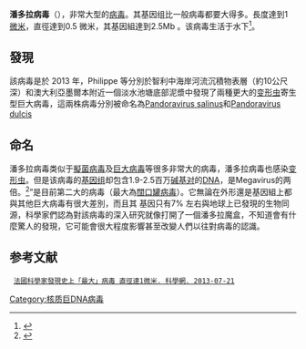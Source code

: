{{Automatic Taxobox
| virus_group = i
| familia = Pandoraviridae
| genus = Pandoravirus
| subdivision_ranks = 种
| subdivision = 
* ''咸潘多拉病毒 Pandoravirus salinus''
* ''甜潘多拉病毒 Pandoravirus dulcis''
}}
'''潘多拉病毒'''（{{lang-en|Pandoravirus}}），非常大型的[[病毒|病毒]]。其基因组比一般病毒都要大得多。長度達到1 [[微米|微米]]，直徑達到0.5 微米，其基因組達到2.5Mb 。该病毒生活于水下<ref>{{cite web|url=http://news.sciencenet.cn/htmlnews/2013/7/280185.shtm|title=法国科学家发现史上“最大”病毒 直径达1微米|date=2013-07-21|publisher=科学网|access-date=2013-07-22|archive-date=2016-08-27|archive-url=https://web.archive.org/web/20160827230249/http://news.sciencenet.cn/htmlnews/2013/7/280185.shtm|dead-url=no}}</ref>。

== 發現 ==
該病毒是於 2013 年，Philippe 等分別於智利中海岸河流沉積物表層（約10公尺深）和澳大利亞墨爾本附近一個淡水池塘底部泥漿中發現了兩種更大的[[变形虫|变形虫]]寄生型巨大病毒，這兩株病毒分別被命名為[[Pandoravirus_salinus|Pandoravirus salinus]]和[[Pandoravirus_dulcis|Pandoravirus dulcis]]

== 命名 ==
潘多拉病毒类似于[[擬菌病毒|擬菌病毒]]及[[巨大病毒|巨大病毒]]等很多非常大的病毒，潘多拉病毒也感染[[变形虫|变形虫]]。但是该病毒的[[基因组|基因组]]却包含1.9-2.5百万[[碱基对|碱基对]]的[[DNA|DNA]]，是Megavirus的两倍。<ref name="Brumfiel">{{cite news | url=http://www.npr.org/blogs/health/2013/07/18/203298244/worlds-biggest-virus-may-have-ancient-roots | title=World's Biggest Virus May Have Ancient Roots | work=National Public Radio | date=18 July 2013 | accessdate=18 July 2013 | author=Brumfiel, Geoff | archive-date=2015-04-20 | archive-url=https://web.archive.org/web/20150420065842/http://www.npr.org/blogs/health/2013/07/18/203298244/worlds-biggest-virus-may-have-ancient-roots | dead-url=no }}</ref>”是目前第二大的病毒（最大為[[闊口罐病毒|闊口罐病毒]]）。它無論在外形還是基因組上都與其他巨大病毒有很大差別，而且其
基因只有7% 左右與地球上已發現的生物同源，科學家們認為對該病毒的深入研究就像打開了一個潘多拉魔盒，不知道會有什麼驚人的發現，它可能會很大程度影響甚至改變人們以往對病毒的認識。

==参考文献==

  [http://news.sciencenet.cn/htmlnews/2013/7/280185.shtm 法國科學家發現史上「最大」病毒 直徑達1微米. 科學網. 2013-07-21] {{Wayback|url=http://news.sciencenet.cn/htmlnews/2013/7/280185.shtm |date=20160827230249 }}
{{Taxonbar|from=Q14084932}}

[[Category:核质巨DNA病毒|Category:核质巨DNA病毒]]